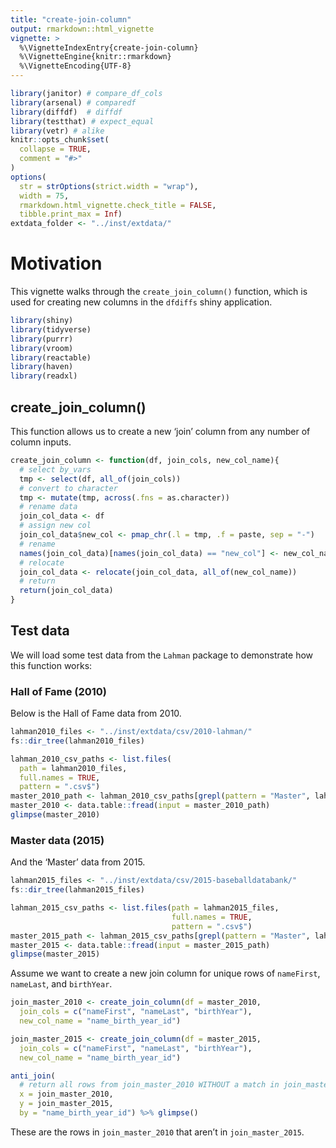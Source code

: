 ```yaml
---
title: "create-join-column"
output: rmarkdown::html_vignette
vignette: >
  %\VignetteIndexEntry{create-join-column}
  %\VignetteEngine{knitr::rmarkdown}
  %\VignetteEncoding{UTF-8}
---
```


```r
library(janitor) # compare_df_cols
library(arsenal) # comparedf
library(diffdf)  # diffdf
library(testthat) # expect_equal
library(vetr) # alike
knitr::opts_chunk$set(
  collapse = TRUE,
  comment = "#>"
)
options(
  str = strOptions(strict.width = "wrap"),
  width = 75,
  rmarkdown.html_vignette.check_title = FALSE,
  tibble.print_max = Inf)
extdata_folder <- "../inst/extdata/"
```

# Motivation

This vignette walks through the `create_join_column()` function, which is used for creating new columns in the `dfdiffs` shiny application. 

```r
library(shiny)
library(tidyverse)
library(purrr)
library(vroom)
library(reactable)
library(haven)
library(readxl)
```

## create_join_column()

This function allows us to create a new 'join' column from any number of column inputs. 

```r
create_join_column <- function(df, join_cols, new_col_name){
  # select by_vars
  tmp <- select(df, all_of(join_cols))
  # convert to character
  tmp <- mutate(tmp, across(.fns = as.character))
  # rename data 
  join_col_data <- df
  # assign new col
  join_col_data$new_col <- pmap_chr(.l = tmp, .f = paste, sep = "-")
  # rename 
  names(join_col_data)[names(join_col_data) == "new_col"] <- new_col_name
  # relocate
  join_col_data <- relocate(join_col_data, all_of(new_col_name))
  # return
  return(join_col_data)
}
```

## Test data 

We will load some test data from the `Lahman` package to demonstrate how this function works: 

### Hall of Fame (2010)

Below is the Hall of Fame data from 2010.

```r
lahman2010_files <- "../inst/extdata/csv/2010-lahman/"
fs::dir_tree(lahman2010_files)
```


```r
lahman_2010_csv_paths <- list.files(
  path = lahman2010_files, 
  full.names = TRUE, 
  pattern = ".csv$")
master_2010_path <- lahman_2010_csv_paths[grepl(pattern = "Master", lahman_2010_csv_paths)]
master_2010 <- data.table::fread(input = master_2010_path)
glimpse(master_2010)
```

### Master data (2015)

And the 'Master' data from 2015.

```r
lahman2015_files <- "../inst/extdata/csv/2015-baseballdatabank/"
fs::dir_tree(lahman2015_files)
```


```r
lahman_2015_csv_paths <- list.files(path = lahman2015_files, 
                                    full.names = TRUE, 
                                    pattern = ".csv$")
master_2015_path <- lahman_2015_csv_paths[grepl(pattern = "Master", lahman_2015_csv_paths)]
master_2015 <- data.table::fread(input = master_2015_path)
glimpse(master_2015)
```

Assume we want to create a new join column for unique rows of `nameFirst`, `nameLast`, and `birthYear`.

```r
join_master_2010 <- create_join_column(df = master_2010, 
  join_cols = c("nameFirst", "nameLast", "birthYear"), 
  new_col_name = "name_birth_year_id")

join_master_2015 <- create_join_column(df = master_2015, 
  join_cols = c("nameFirst", "nameLast", "birthYear"), 
  new_col_name = "name_birth_year_id")

anti_join(
  # return all rows from join_master_2010 WITHOUT a match in join_master_2015
  x = join_master_2010, 
  y = join_master_2015, 
  by = "name_birth_year_id") %>% glimpse()
```

These are the rows in `join_master_2010` that aren't in `join_master_2015`. 
